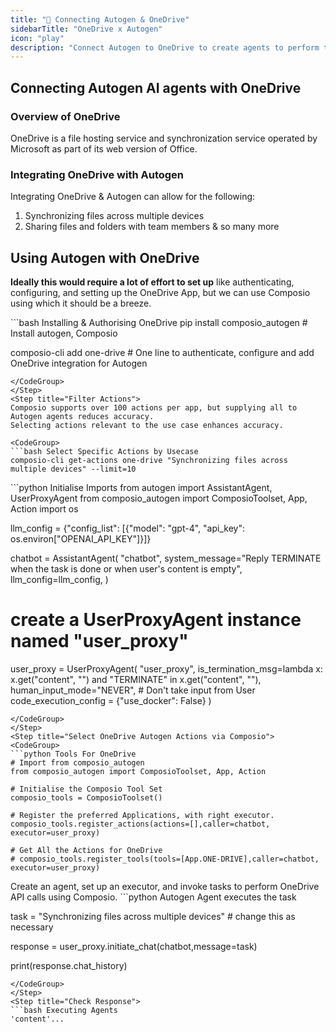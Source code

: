 ```yaml
---
title: "🚀 Connecting Autogen & OneDrive"
sidebarTitle: "OneDrive x Autogen"
icon: "play"
description: "Connect Autogen to OneDrive to create agents to perform tasks using natural language"
---
```


## Connecting Autogen AI agents with OneDrive

### Overview of OneDrive

OneDrive is a file hosting service and synchronization service operated by Microsoft as part of its web version of Office.

### Integrating OneDrive with Autogen

Integrating OneDrive & Autogen can allow for the following:

1. Synchronizing files across multiple devices
2. Sharing files and folders with team members
& so many more

## Using Autogen with OneDrive

<Steps>
<Step title="Setting Up the Environment">

**Ideally this would require a lot of effort to set up** like authenticating, configuring, and setting up the OneDrive App, but we can use Composio using which it should be a breeze.

<CodeGroup>
```bash Installing & Authorising OneDrive
pip install composio_autogen # Install autogen, Composio 

composio-cli add one-drive # One line to authenticate, configure and add OneDrive integration for Autogen
```
</CodeGroup>
</Step>
<Step title="Filter Actions">
Composio supports over 100 actions per app, but supplying all to Autogen agents reduces accuracy.
Selecting actions relevant to the use case enhances accuracy.

<CodeGroup>
```bash Select Specific Actions by Usecase
composio-cli get-actions one-drive "Synchronizing files across multiple devices" --limit=10
```
</CodeGroup>

</Step>
<Step title="Import Base Packages">

<CodeGroup>
```python Initialise Imports
from autogen import AssistantAgent, UserProxyAgent
from composio_autogen import ComposioToolset, App, Action
import os

llm_config = {"config_list": [{"model": "gpt-4", "api_key": os.environ["OPENAI_API_KEY"]}]}

chatbot = AssistantAgent(
    "chatbot",
    system_message="Reply TERMINATE when the task is done or when user's content is empty",
    llm_config=llm_config,
)

# create a UserProxyAgent instance named "user_proxy"
user_proxy = UserProxyAgent(
    "user_proxy",
    is_termination_msg=lambda x: x.get("content", "") and "TERMINATE" in x.get("content", ""),
    human_input_mode="NEVER", # Don't take input from User
    code_execution_config = {"use_docker": False}
)
```
</CodeGroup>
</Step>
<Step title="Select OneDrive Autogen Actions via Composio">
<CodeGroup>
```python Tools For OneDrive
# Import from composio_autogen
from composio_autogen import ComposioToolset, App, Action

# Initialise the Composio Tool Set
composio_tools = ComposioToolset()

# Register the preferred Applications, with right executor. 
composio_tools.register_actions(actions=[],caller=chatbot, executor=user_proxy)

# Get All the Actions for OneDrive
# composio_tools.register_tools(tools=[App.ONE-DRIVE],caller=chatbot, executor=user_proxy) 
```
</CodeGroup>
</Step>
<Step title="Execute the Agent">
Create an agent, set up an executor, and invoke tasks to perform OneDrive API calls using Composio. 
<CodeGroup>
```python Autogen Agent executes the task

task = "Synchronizing files across multiple devices" # change this as necessary

response = user_proxy.initiate_chat(chatbot,message=task)

print(response.chat_history)
```
</CodeGroup>
</Step>
<Step title="Check Response">
```bash Executing Agents
'content'...
```
</Step>
</Steps>
